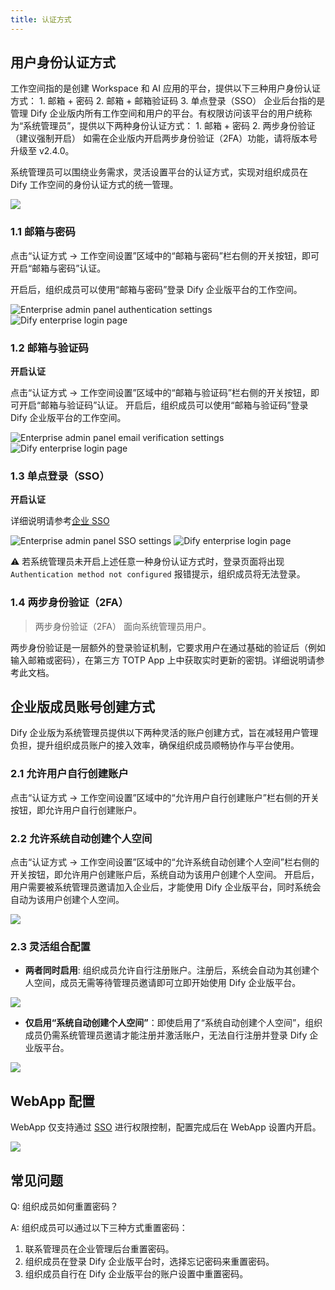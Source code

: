 ```yaml
---
title: 认证方式
---
```


## 用户身份认证方式

<Tabs>
  <Tab title="工作空间">
    工作空间指的是创建 Workspace 和 AI 应用的平台，提供以下三种用户身份认证方式：
    1. 邮箱 + 密码
    2. 邮箱 + 邮箱验证码
    3. 单点登录（SSO）
  </Tab>
  <Tab title="企业后台">
    企业后台指的是管理 Dify 企业版内所有工作空间和用户的平台。有权限访问该平台的用户统称为“系统管理员”，提供以下两种身份认证方式：
    1. 邮箱 + 密码
    2. 两步身份验证（建议强制开启）
    <Info>
    如需在企业版内开启两步身份验证（2FA）功能，请将版本号升级至 v2.4.0。
    </Info>
  </Tab>
</Tabs>


系统管理员可以围绕业务需求，灵活设置平台的认证方式，实现对组织成员在 Dify 工作空间的身份认证方式的统一管理。

![](/zh-cn/img/b40afe0926bfa2ce4fb3beef91928647.png)

### 1.1 邮箱与密码

点击“认证方式 -> 工作空间设置”区域中的“邮箱与密码”栏右侧的开关按钮，即可开启“邮箱与密码”认证。

开启后，组织成员可以使用“邮箱与密码”登录 Dify 企业版平台的工作空间。

<div style={{ display: 'flex', gap: '20px' }}>
  <Frame caption="企业管理后台开启身份认证 - 邮箱与密码">
    <img src="/en-us/img/auth-1-1.png" alt="Enterprise admin panel authentication settings" />
  </Frame>
  <Frame caption="组织成员进入 Dify 企业版平台的登录页">
    <img src="/en-us/img/auth-2.png" alt="Dify enterprise login page" />
  </Frame>
</div>


### 1.2 邮箱与验证码

**开启认证**

点击“认证方式 -> 工作空间设置”区域中的“邮箱与验证码”栏右侧的开关按钮，即可开启“邮箱与验证码”认证。
开启后，组织成员可以使用“邮箱与验证码”登录 Dify 企业版平台的工作空间。

<div style={{ display: 'flex', gap: '20px' }}>
  <Frame caption="企业管理后台开启身份认证 - 邮箱与验证码">
    <img src="https://assets-docs.dify.ai/2024/11/8e51484bf2d38b50b725868a43bd1c52.png" alt="Enterprise admin panel email verification settings" />
  </Frame>
  <Frame caption="组织成员进入 Dify 企业版平台的登录页">
    <img src="https://assets-docs.dify.ai/2024/11/359eb47e0368dc8ca97dfdaeb7ee9970.png" alt="Dify enterprise login page" />
  </Frame>
</div>

### 1.3 单点登录（SSO）

**开启认证**

详细说明请参考[企业 SSO](/zh-cn/administrator-guide/sso/introduction)

<div style={{ display: 'flex', gap: '20px' }}>
  <Frame caption="企业管理后台开启身份认证 - 单点登录（SSO）">
    <img src="https://assets-docs.dify.ai/2024/11/35d364d60e5b6d55052c17de0eed16a8.png" alt="Enterprise admin panel SSO settings" />
  </Frame>
  <Frame caption="组织成员进入 Dify 企业版平台的登录页">
    <img src="https://assets-docs.dify.ai/2024/11/4fff675c15a98602ed6b5db15bca44ac.png" alt="Dify enterprise login page" />
  </Frame>
</div>

⚠️ 若系统管理员未开启上述任意一种身份认证方式时，登录页面将出现 `Authentication method not configured` 报错提示，组织成员将无法登录。

### 1.4  两步身份验证（2FA）

> 两步身份验证（2FA） 面向系统管理员用户。

两步身份验证是一层额外的登录验证机制，它要求用户在通过基础的验证后（例如输入邮箱或密码），在第三方 TOTP App 上中获取实时更新的密钥。详细说明请参考此文档。

## 企业版成员账号创建方式

Dify 企业版为系统管理员提供以下两种灵活的账户创建方式，旨在减轻用户管理负担，提升组织成员账户的接入效率，确保组织成员顺畅协作与平台使用。

### 2.1 允许用户自行创建账户

点击“认证方式 -> 工作空间设置”区域中的“允许用户自行创建账户”栏右侧的开关按钮，即允许用户自行创建账户。

### 2.2 允许系统自动创建个人空间

点击“认证方式 -> 工作空间设置”区域中的“允许系统自动创建个人空间”栏右侧的开关按钮，即允许用户创建账户后，系统自动为该用户创建个人空间。
开启后，用户需要被系统管理员邀请加入企业后，才能使用 Dify 企业版平台，同时系统会自动为该用户创建个人空间。

![](/zh-cn/img/bb00878740a4edff77dada76c92b328f.png)

### 2.3 灵活组合配置

- **两者同时启用**: 组织成员允许自行注册账户。注册后，系统会自动为其创建个人空间，成员无需等待管理员邀请即可立即开始使用 Dify 企业版平台。

![](/zh-cn/img/5b06691518202ae5905f466d74c8a0ac.png)

- **仅启用“系统自动创建个人空间”**：即使启用了“系统自动创建个人空间”，组织成员仍需系统管理员邀请才能注册并激活账户，无法自行注册并登录 Dify 企业版平台。

![](/zh-cn/img/9c905e586b9c02a5d8422ff29b08d53d.png)

## WebApp 配置

WebApp 仅支持通过 [SSO](/zh-cn/administrator-guide/sso/introduction) 进行权限控制，配置完成后在 WebApp 设置内开启。

![](/zh-cn/img/6af05694158155999566a39df86ad4c6.png)

## 常见问题

Q: 组织成员如何重置密码？

A: 组织成员可以通过以下三种方式重置密码：
  1. 联系管理员在企业管理后台重置密码。
  2. 组织成员在登录 Dify 企业版平台时，选择忘记密码来重置密码。
  3. 组织成员自行在 Dify 企业版平台的账户设置中重置密码。

